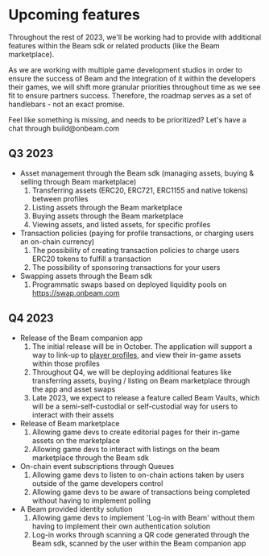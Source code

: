 
# Upcoming features

Throughout the rest of 2023, we'll be working had to provide with additional features within the Beam sdk or related products (like the Beam marketplace).

As we are working with multiple game development studios in order to ensure the success of Beam and the integration of it within the developers their games, we will shift more granular priorities throughout time as we see fit to ensure partners success. Therefore, the roadmap serves as a set of handlebars - not an exact promise.

<Callout emoji="🛠️">
Feel like something is missing, and needs to be prioritized? Let's have a chat through build@onbeam.com
</Callout>

## Q3 2023

* Asset management through the Beam sdk (managing assets, buying & selling through Beam marketplace)
    1. Transferring assets (ERC20, ERC721, ERC1155 and native tokens) between profiles
    2. Listing assets through the Beam marketplace
    3. Buying assets through the Beam marketplace
    4. Viewing assets, and listed assets, for specific profiles 
* Transaction policies (paying for profile transactions, or charging users an on-chain currency)
    1. The possibility of creating transaction policies to charge users ERC20 tokens to fulfill a transaction
    2. The possibility of sponsoring transactions for your users
* Swapping assets through the Beam sdk
    1. Programmatic swaps based on deployed liquidity pools on https://swap.onbeam.com

## Q4 2023

* Release of the Beam companion app
    1. The initial release will be in October. The application will support a way to link-up to [player profiles](/profiles/users-and-profiles), and view their in-game assets within those profiles
    2. Throughout Q4, we will be deploying additional features like transferring assets, buying / listing on Beam marketplace through the app and asset swaps
    3. Late 2023, we expect to release a feature called Beam Vaults, which will be a semi-self-custodial or self-custodial way for users to interact with their assets
* Release of Beam marketplace
    1. Allowing game devs to create editorial pages for their in-game assets on the marketplace
    2. Allowing game devs to interact with listings on the beam marketplace through the Beam sdk
* On-chain event subscriptions through Queues
    1. Allowing game devs to listen to on-chain actions taken by users outside of the game developers control
    2. Allowing game devs to be aware of transactions being completed without having to implement polling
* A Beam provided identity solution
    1. Allowing game devs to implement 'Log-in with Beam' without them having to implement their own authentication solution
    2. Log-in works through scanning a QR code generated through the Beam sdk, scanned by the user within the Beam companion app